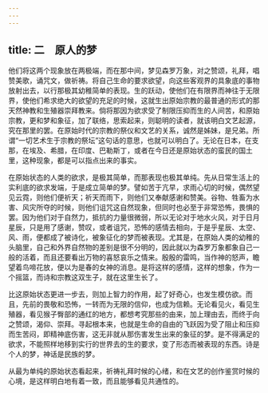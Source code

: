 ```yaml
---
---
---
```

title: 二　原人的梦
---



他们将这两个现象放在两极端，而在那中间，梦见森罗万象，对之赞颂，礼拜，唱赞美歌，诵咒文，做祈祷。将自己生命的要求欲望，向这些客观界的具象底的事物放射出去，以行那极其幼稚简单的表现。生的跃动，使他们在有限界而神往于无限界，使他们希求绝大的欲望的充足的时候，这就生出原始宗教的最普通的形式的那天然神教和生殖器崇拜教来。倘将那因为欲求受了制限压抑而生的人间苦，和原始宗教，更和梦和象征，加了联络，思索起来，则聪明的读者，就该明白文艺起源，究在那里的罢。在原始时代的宗教的祭仪和文艺的关系，诚然是姊妹，是兄弟。所谓“一切艺术生于宗教的祭坛”这句话的意思，也就可以明白了。无论在日本，在支那，在埃及、希腊，在印度、巴勒斯丁，或者在今日还是原始状态的蛮民的国土里，这种现象，都是可以指点出来的事实。

在原始状态的人类的欲求，是极其简单，而那表现也极其单纯。先从日常生活上的实利底的欲求发端，于是成立简单的梦。譬如苦于亢早，求雨心切的时候，偶然望见云霓，则他们便祈天；祈天而雨下，则他们又奉献感谢和赞美。谷物、牲畜为水害、风灾所夺的时候，则他们诅咒这自然现象，但同时也必至于非常恐怖，畏惧的罢。因为他们对于自然力，抵抗的力量很微弱，所以无论对于地水火风，对于日月星辰，只是用了感谢，赞叹，或者诅咒，恐怖的感情去相向，于是乎星辰、太空、风、雨，便都成了被诗化，被象征化的梦而被表现。尤其是，在原始人类的幼稚的头脑里，自己和外界自然物的差别是很不分明的，因此就以为森罗万象都象自己一般的活着，而且还要看出万物的喜怒哀乐之情来。殷殷的雷鸣，当作神的怒声，瞻望着鸟啼花放，便以为是春的女神的消息。是将这样的感情，这样的想象，作为一个摇篮，而诗和宗教这双生子，就在这里生长了。

比这原始状态更进一步去，则加上智力的作用，起了好奇心，也发生模仿欲。而且，先前的畏敬和恐怖，一转而为无限的信仰，也成为信赖。无论看见火，看见生殖器，看见猴子臀部的通红的地方，都想考究那些的由来，加上理由去，而终于向之赞颂，渴仰、崇拜。寻起根本来，也就是生命的自由的飞跃因为受了阻止和压抑而生苦闷，即精神底伤害，这无非就从那伤害发生出来的象征的梦。是不得满足的欲求，不能照样地移到实行的世界去的生的要求，变了形态而被表现的东西。诗是个人的梦，神话是民族的梦。

从最为单纯的原始状态看起来，祈祷礼拜时候的心绪，和在文艺的创作鉴赏时候的心境，是这样明白地有着一致，而且能够看见共通性的。